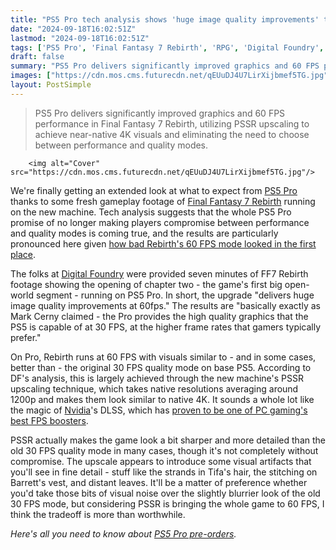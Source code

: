 ```yaml
---
title: "PS5 Pro tech analysis shows 'huge image quality improvements' to Final Fantasy 7 Rebirth's awful 60 FPS mode"
date: "2024-09-18T16:02:51Z"
lastmod: "2024-09-18T16:02:51Z"
tags: ['PS5 Pro', 'Final Fantasy 7 Rebirth', 'RPG', 'Digital Foundry', 'Performance', 'Graphics', 'Upscaling', 'PSSR', 'Nvidia DLSS', 'PlayStation']
draft: false
summary: "PS5 Pro delivers significantly improved graphics and 60 FPS performance in Final Fantasy 7 Rebirth, utilizing PSSR upscaling to achieve near-native 4K visuals and eliminating the need to choose between performance and quality modes."
images: ["https://cdn.mos.cms.futurecdn.net/qEUuDJ4U7LirXijbmef5TG.jpg"]
layout: PostSimple
---
```

> PS5 Pro delivers significantly improved graphics and 60 FPS performance in Final Fantasy 7 Rebirth, utilizing PSSR upscaling to achieve near-native 4K visuals and eliminating the need to choose between performance and quality modes.


        <img alt="Cover" src="https://cdn.mos.cms.futurecdn.net/qEUuDJ4U7LirXijbmef5TG.jpg"/>
        
We're finally getting an extended look at what to expect from [PS5 Pro](https://www.gamesradar.com/ps5-pro-guide/) thanks to some fresh gameplay footage of [Final Fantasy 7 Rebirth](https://www.gamesradar.com/final-fantasy-7-rebirth-guide/) running on the new machine. Tech analysis suggests that the whole PS5 Pro promise of no longer making players compromise between performance and quality modes is coming true, and the results are particularly pronounced here given [how bad Rebirth's 60 FPS mode looked in the first place](https://www.gamesradar.com/following-widespread-complaints-final-fantasy-7-rebirth-patch-takes-another-stab-at-improving-the-rpgs-muddy-graphics-in-performance-mode/).

The folks at [Digital Foundry](https://www.eurogamer.net/digitalfoundry-2024-final-fantasy-7-rebirth-on-ps5-pro-delivers-huge-image-quality-improvements-at-60fps) were provided seven minutes of FF7 Rebirth footage showing the opening of chapter two - the game's first big open-world segment - running on PS5 Pro. In short, the upgrade "delivers huge image quality improvements at 60fps." The results are "basically exactly as Mark Cerny claimed - the Pro provides the high quality graphics that the PS5 is capable of at 30 FPS, at the higher frame rates that gamers typically prefer." 

On Pro, Rebirth runs at 60 FPS with visuals similar to - and in some cases, better than - the original 30 FPS quality mode on base PS5. According to DF's analysis, this is largely achieved through the new machine's PSSR upscaling technique, which takes native resolutions averaging around 1200p and makes them look similar to native 4K. It sounds a whole lot like the magic of [Nvidia](https://www.gamesradar.com/tag/nvidia/)'s DLSS, which has [proven to be one of PC gaming's best FPS boosters](https://www.gamesradar.com/platforms/ps5/the-coolest-part-of-the-ps5-pro-is-playstation-doubling-down-on-one-of-pc-gamings-best-fps-boosters-with-pssr/).

PSSR actually makes the game look a bit sharper and more detailed than the old 30 FPS quality mode in many cases, though it's not completely without compromise. The upscale appears to introduce some visual artifacts that you'll see in fine detail - stuff like the strands in Tifa's hair, the stitching on Barrett's vest, and distant leaves. It'll be a matter of preference whether you'd take those bits of visual noise over the slightly blurrier look of the old 30 FPS mode, but considering PSSR is bringing the whole game to 60 FPS, I think the tradeoff is more than worthwhile.

*Here's all you need to know about *[<em>PS5 Pro pre-orders</em>](https://www.gamesradar.com/hardware/ps5-pro-pre-order-guide/)*.* 
        